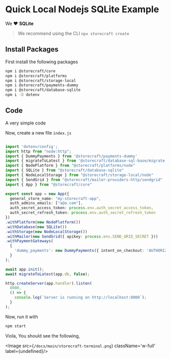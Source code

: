 # Quick Local Nodejs **SQLite** Example

We ❤️ **SQLite**

> We recommend using the CLI `npx storecraft create`

## Install Packages

First install the following packages

```bash
npm i @storecraft/core 
npm i @storecraft/platforms 
npm i @storecraft/storage-local
npm i @storecraft/payments-dummy
npm i @storecraft/database-sqlite
npm i -D dotenv
```

## Code

A very simple code

Now, create a new file `index.js`

```ts

import 'dotenv/config';
import http from "node:http";
import { DummyPayments } from '@storecraft/payments-dummy'
import { migrateToLatest } from '@storecraft/database-sql-base/migrate.js';
import { NodePlatform } from "@storecraft/platforms/node"
import { SQLite } from "@storecraft/database-sqlite"
import { NodeLocalStorage } from "@storecraft/storage-local/node"
import { SendGrid } from "@storecraft/mailer-providers-http/sendgrid"
import { App } from "@storecraft/core"

export const app = new App({
  general_store_name: "my-storecraft-app",
  auth_admins_emails: ["a@a.com"],
  auth_secret_access_token: process.env.auth_secret_access_token,
  auth_secret_refresh_token: process.env.auth_secret_refresh_token
})
.withPlatform(new NodePlatform())
.withDatabase(new SQLite())
.withStorage(new NodeLocalStorage())
.withMailer(new SendGrid({ apikey: process.env.SEND_GRID_SECRET }))
.withPaymentGateways(
  {
    'dummy_payments': new DummyPayments({ intent_on_checkout: 'AUTHORIZE' })
  }
);

await app.init();
await migrateToLatest(app.db, false);

http.createServer(app.handler).listen(
  8000,
  () => {
    console.log(`Server is running on http://localhost:8000`);
  }
); 

```

Now, run it with

```bash
npm start
```

Viola, You should see the following,

<Image src={`/docs/main/storecraft-terminal.png`} className='w-full' 
       label={undefined}/>